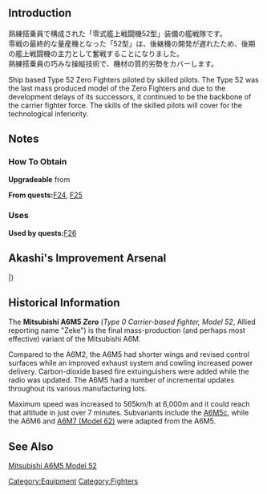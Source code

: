 {{Template:Equipmentinfo
|name = Type 52 Zero Fighter (skilled)
|id = 152
|japanesename = 零式艦戦52型(熟練)
|icon = {{GreenPlane}}
|type = Carrier-Based Fighter
|effect = {{AA}}+9 {{evasion}}+2 {{LOS}}+1 {{hit}}+1
|radius = 6
|scrap = {{Fuel}}1, {{Ammo}}2, {{Bauxite}}3
|image = <gallery type="slideshow" widths="360px" position="center" hideaddbutton="true">
Equipment152-1.png
Equipment152-2.png
Equipment152-3.png
Equipment152-4.png
</gallery>
|LC = lime
|CVL = lime
|CV = lime
|CVB = lime}}
==Introduction==
熟練搭乗員で構成された「零式艦上戦闘機52型」装備の艦戦隊です。<br>
零戦の最終的な量産機となった「52型」は、後継機の開発が遅れたため、後期の艦上戦闘機の主力として奮戦することになりました。<br>
熟練搭乗員の巧みな操縦技術で、機材の質的劣勢をカバーします。

Ship based Type 52 Zero Fighters piloted by skilled pilots.
The Type 52 was the last mass produced model of the Zero Fighters and due to the development delays of its successors, it continued to be the backbone of the carrier fighter force.
The skills of the skilled pilots will cover for the technological inferiority.

==Notes==
<div class="mw-collapsible"><h3>How To Obtain</h3>
<div class="mw-collapsible-content">
'''Upgradeable''' from {{Equipment/Link|Type 0 Fighter Model 32 (Skilled)}}

'''From quests: '''[[Quests#F24|F24]], [[Quests#F25|F25]]

</div></div>

<div class="mw-collapsible"><h3>Uses</h3>
<div class="mw-collapsible-content">
'''Used by quests: '''[[Quests#F26|F26]]

</div></div>

== Akashi's Improvement Arsenal ==

{{AkashiWorkshop}}
{{AkashiWorkshopLine
| Name = {{PAGENAME}}
| ItemType = GreenPlane
| Fuel = 120
| Ammo = 120
| Steel = 0
| Baux = 280
|Mats0-5 = 4/6
|Mats6-9 = 5/9
|Mats10 = -
|Screws0-5 = 3/5
|Screws6-9 = 4/6
|Screws10 = -
|EquipConsume0-5 = 2x{{GreenPlane|Zero Fighter Type 52}}
|EquipConsume6-9 = 3x{{GreenPlane|Zero Fighter Type 52}}
|EquipConsume10 = -
| Sun = &nbsp;<br>Z
| Mon = &nbsp;<br>Z
| Wed = &nbsp;<br>Z
| Thu = S<br>&nbsp;
| Fri = S<br>&nbsp;
| Sat = S<br>&nbsp;
| 2ndShip = [[Shoukaku]]<br/>[[Zuikaku]]
}}
|}

== Historical Information ==
The '''Mitsubishi A6M5 ''Zero''''' (''Type 0 Carrier-based fighter, Model 52'', Allied reporting name "Zeke") is the final mass-production (and perhaps most effective) variant of the Mitsubishi A6M.

Compared to the A6M2, the A6M5 had shorter wings and revised control surfaces while an improved exhaust system and cowling increased power delivery. Carbon-dioxide based fire extuinguishers were added while the radio was updated. The A6M5 had a number of incremental updates throughout its various manufacturing lots.

Maximum speed was increased to 565km/h at 6,000m and it could reach that altitude in just over 7 minutes. Subvariants include the [[Zero Fighter Type 52 Type C (601 Air Group)|A6M5c]], while the A6M6 and [[Type 62 Zero Fighter-bomber|A6M7 (Model 62)]] were adapted from the A6M5.
==See Also==
[[wikipedia:Mitsubishi A6M Zero#A6M5 Type 0 Model 52|Mitsubishi A6M5 Model 52]]
{{Equipmentlist}}
[[Category:Equipment]]
[[Category:Fighters]]